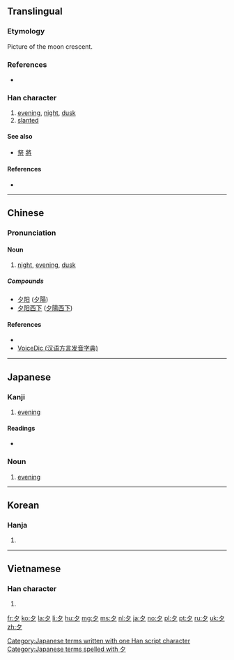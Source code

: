 {{also|タ}}
==Translingual==
{{stroke order|strokes=3}}
{{stroke order|type=animate}}

===Etymology===
{{Han etyl}}
{{liushu|p}} Picture of the moon crescent.

===References===
* {{cite web
|url=http://internationalscientific.org/CharacterEtymology.aspx?characterInput=夕
|title=夕
|work=Chinese Etymology
|author=Richard Sears
|language=English/Mandarin
|accessdate=2014-02-24}}

===Han character===
{{Han char|rn=36|rad=夕|as=00|sn=3|four=27200|canj=NI}}

# [[evening]], [[night]], [[dusk]]
# [[slanted]]

====See also====
* [[祭]] [[將]] <!-- Unrelated but graphically similar components -->

====References====
* {{Han ref|kx=0246.010|dkj=05749|dj=0487.040|hdz=20859.010|uh=5915|ud=22805|bh=A469|bd=42089}}

----

==Chinese==
{{zh-forms}}

===Pronunciation===
{{zh-pron
|m=xī
|c=zik6
|h=pfs=sip
|mn=se̍k, sia̍h
|w=
|mc=y
|oc=y
|ma=|ma2=
|cat=n
}}

====Noun====
{{zh-noun|ts|pin=xī|pint=xi1}}

# [[night]], [[evening]], [[dusk]]

=====Compounds=====
{{top2}}
* [[夕阳]] ([[夕陽]])
* [[夕阳西下]] ([[夕陽西下]])
{{mid2}}
{{bottom}}

====References====
* {{cite web
|url=http://www.mdbg.net/chindict/chindict.php?page=worddict&wdrst=0&wdqb=夕
|title=夕
|work=MDBG English to Chinese dictionary ( Based on CC-CEDICT )
|language=Mandarin/English
|accessdate=2014-03-10}}
* [http://cn.voicedic.com/ VoiceDic (汉语方言发音字典)]

----

==Japanese==

===Kanji===
{{ja-kanji|grade=1|rs=夕00}}

# [[evening]]

====Readings====
* {{ja-readings
|goon=[[じゃく]] (jaku) {{qualifier|non-[[w:Jōyō kanji|Jōyō]] reading}}
|kanon=[[せき]] (seki)
|kun=[[ゆう]] (yuu) < [[ゆふ]] (yufu)}}

===Noun===
{{ja-noun|k|hira=ゆう|rom=yū|hhira=ゆふ}}

# [[evening]]

[[Category:Japanese terms written with one Han script character]]
[[Category:Japanese terms spelled with 夕]]

----

==Korean==

===Hanja===
{{ko-hanja|hangeul=[[석]], [[사]]|eumhun=[[저녁]]석|ehy=cenyeksek|rv=seok, sa|mr=sŏk, sa|y=sek, sa}}

# {{defn|lang=ko|sort=夕00}}

----

==Vietnamese==

===Han character===
{{vi-hantu|[[tịch]]|rs=夕00}}

# {{defn|lang=vi|sort=夕00}}

[[Category:CJKV radicals| ]]

[[fr:夕]]
[[ko:夕]]
[[la:夕]]
[[li:夕]]
[[hu:夕]]
[[mg:夕]]
[[ms:夕]]
[[nl:夕]]
[[ja:夕]]
[[no:夕]]
[[pl:夕]]
[[pt:夕]]
[[ru:夕]]
[[uk:夕]]
[[zh:夕]]